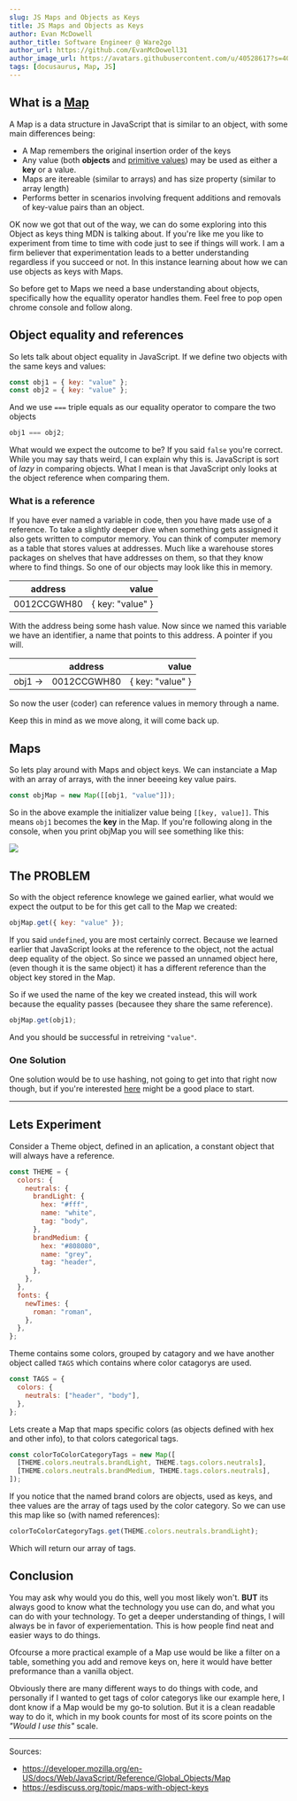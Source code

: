 ```yaml
---
slug: JS Maps and Objects as Keys
title: JS Maps and Objects as Keys
author: Evan McDowell
author_title: Software Engineer @ Ware2go
author_url: https://github.com/EvanMcDowell31
author_image_url: https://avatars.githubusercontent.com/u/40528617?s=400&u=1f93b55320b7de438bfb4916e3da747865f4bbcd&v=4
tags: [docusaurus, Map, JS]
---
```


## What is a [Map](https://developer.mozilla.org/en-US/docs/Web/JavaScript/Reference/Global_Objects/Map)

A Map is a data structure in JavaScript that is similar to an object, with some main differences being:

- A Map remembers the original insertion order of the keys
- Any value (both **objects** and [primitive values](https://developer.mozilla.org/en-US/docs/Glossary/Primitive)) may be used as either a **key** or a value.
- Maps are itereable (similar to arrays) and has size property (similar to array length)
- Performs better in scenarios involving frequent additions and removals of key-value pairs than an object.

OK now we got that out of the way, we can do some exploring into this Object as keys thing MDN is talking about. If you're like me you like to experiment from time to time with code just to see if things will work. I am a firm believer that experimentation leads to a better understanding regardless if you succeed or not.
In this instance learning about how we can use objects as keys with Maps.

So before get to Maps we need a base understanding about objects, specifically how the equallity operator handles them. Feel free to pop open chrome console and follow along.

## Object equality and references

So lets talk about object equality in JavaScript. If we define two objects with the same keys and values:

```js
const obj1 = { key: "value" };
const obj2 = { key: "value" };
```

And we use `===` triple equals as our equality operator to compare the two objects

```js
obj1 === obj2;
```

What would we expect the outcome to be?
If you said `false` you're correct.
While you may say thats weird, I can explain why this is. JavaScript is sort of _lazy_ in comparing objects. What I mean is that JavaScript only looks at the object reference when comparing them.

### What is a reference

If you have ever named a variable in code, then you have made use of a reference. To take a slightly deeper dive when something gets assigned it also gets written to computor memory. You can think of computer memory as a table that stores values at addresses. Much like a warehouse stores packages on shelves that have addresses on them, so that they know where to find things.
So one of our objects may look like this in memory.

| address     |            value |
| ----------- | ---------------: |
| 0012CCGWH80 | { key: "value" } |

With the address being some hash value. Now since we named this variable we have an identifier, a name that points to this address. A pointer if you will.

|         | address     |            value |
| ------- | ----------- | ---------------: |
| obj1 -> | 0012CCGWH80 | { key: "value" } |

So now the user (coder) can reference values in memory through a name.

Keep this in mind as we move along, it will come back up.

## Maps

So lets play around with Maps and object keys.
We can instanciate a Map with an array of arrays, with the inner beeeing key value pairs.

```js
const objMap = new Map([[obj1, "value"]]);
```

So in the above example the initializer value being `[[key, value]]`. This means `obj1` becomes the **key** in the Map.
If you're following along in the console, when you print objMap you will see something like this:

<img src="../static/img/MapWithObjectsKeys.png" />

## The PROBLEM

So with the object reference knowlege we gained earlier, what would we expect the output to be for this get call to the Map we created:

```js
objMap.get({ key: "value" });
```

If you said `undefined`, you are most certainly correct. Because we learned earlier that JavaScript looks at the reference to the object, not the actual deep equality of the object.
So since we passed an unnamed object here, (even though it is the same object) it has a different reference than the object key stored in the Map.

So if we used the name of the key we created instead, this will work because the equality passes (becausee they share the same reference).

```js
objMap.get(obj1);
```

And you should be successful in retreiving `"value"`.

### One Solution

One solution would be to use hashing, not going to get into that right now though, but if you're interested [here](https://esdiscuss.org/topic/maps-with-object-keys) might be a good place to start.

---

## Lets Experiment

Consider a Theme object, defined in an aplication, a constant object that will always have a reference.

```js
const THEME = {
  colors: {
    neutrals: {
      brandLight: {
        hex: "#fff",
        name: "white",
        tag: "body",
      },
      brandMedium: {
        hex: "#808080",
        name: "grey",
        tag: "header",
      },
    },
  },
  fonts: {
    newTimes: {
      roman: "roman",
    },
  },
};
```

Theme contains some colors, grouped by catagory and we have another object called `TAGS` which contains where color catagorys are used.

```js
const TAGS = {
  colors: {
    neutrals: ["header", "body"],
  },
};
```

Lets create a Map that maps specific colors (as objects defined with hex and other info), to that colors categorical tags.

```js
const colorToColorCategoryTags = new Map([
  [THEME.colors.neutrals.brandLight, THEME.tags.colors.neutrals],
  [THEME.colors.neutrals.brandMedium, THEME.tags.colors.neutrals],
]);
```

If you notice that the named brand colors are objects, used as keys, and thee values are the array of tags used by the color category.
So we can use this map like so (with named references):

```js
colorToColorCategoryTags.get(THEME.colors.neutrals.brandLight);
```

Which will return our array of tags.

## Conclusion

You may ask why would you do this, well you most likely won't. **BUT** its always good to know what the technology you use can do, and what you can do with your technology.
To get a deeper understanding of things, I will always be in favor of experiementation. This is how people find neat and easier ways to do things.

Ofcourse a more practical example of a Map use would be like a filter on a table, something you add and remove keys on, here it would have better preformance than a vanilla object.

Obviously there are many different ways to do things with code, and personally if I wanted to get tags of color categorys like our example here, I dont know if a Map would be my go-to solution. But it is a clean readable way to do it, which in my book counts for most of its score points on the _"Would I use this"_ scale.

---

Sources:

- https://developer.mozilla.org/en-US/docs/Web/JavaScript/Reference/Global_Objects/Map
- https://esdiscuss.org/topic/maps-with-object-keys
